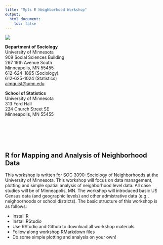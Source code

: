 ```yaml
---
title: "Mpls R Neighborhood Workshop"
output:
  html_document:
    toc: false
---
```


<div class ="wrapper">
<div class="left">
![](images/almquistHeadShot.jpg)
</div>

<div class="left">
<b>Department of Sociology</b> </br>
University of Minnesota<br/>
909 Social Sciences Building<br/>
267 19th Avenue South<br/>
Minneapolis, MN 55455 <br/>
612-624-1895 (Sociology)<br/> 
612-625-1024 (Statistics)<br/> 
<a href="mailto:email:almquist@umn.edu">almquist@umn.edu</a><br /> 
</div>

<div class="left">
<b>School of Statistics</b> <br/>
University of Minnesota <br/>
313 Ford Hall <br/>
224 Church Street SE <br/>
Minneapolis, MN 55455 <br/>
&nbsp;<br/>
&nbsp;<br/>
&nbsp;<br/>
</div>
</div>
<div class="wrapper">
&nbsp;<br/>
</div>

## R for Mapping and Analysis of Neighborhood Data

This workshop is written for SOC 3090: Sociology of Neighborhoods at the University of Minnesota. This workshop will focus on data management, plotting and simple spatial analysis of neighborhood level data. All case studies will be of Minneapolis, MN. The workshop will introduced basic US Census data (and geographic levels) and other admistrative data (e.g., neighborhoods or school districts). The basic structure of this workshop is as follows:

* Install R
* Install RStudio
* Use RStudio and Github to download all workshop materials
* Follow along workshop RMarkdown files
* Do some simple plotting and analysis on your own!





